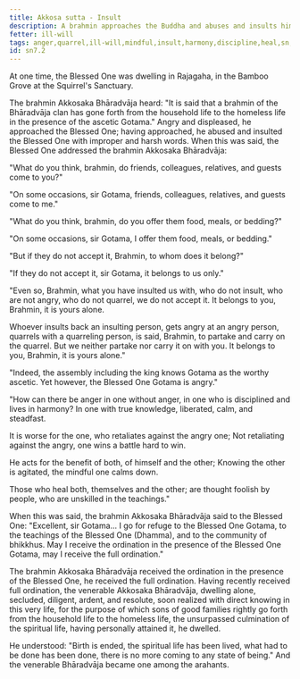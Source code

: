 ```yaml
---
title: Akkosa sutta - Insult
description: A brahmin approaches the Buddha and abuses and insults him. The Buddha doesn't accept it, and explains this to the brahmin through a simile.
fetter: ill-will
tags: anger,quarrel,ill-will,mindful,insult,harmony,discipline,heal,sn,sn1-11,sn7
id: sn7.2
---
```


At one time, the Blessed One was dwelling in Rajagaha, in the Bamboo Grove at the Squirrel's Sanctuary.

The brahmin Akkosaka Bhāradvāja heard: "It is said that a brahmin of the Bhāradvāja clan has gone forth from the household life to the homeless life in the presence of the ascetic Gotama." Angry and displeased, he approached the Blessed One; having approached, he abused and insulted the Blessed One with improper and harsh words. When this was said, the Blessed One addressed the brahmin Akkosaka Bhāradvāja:

"What do you think, brahmin, do friends, colleagues, relatives, and guests come to you?"

"On some occasions, sir Gotama, friends, colleagues, relatives, and guests come to me."

"What do you think, brahmin, do you offer them food, meals, or bedding?"

"On some occasions, sir Gotama, I offer them food, meals, or bedding."

"But if they do not accept it, Brahmin, to whom does it belong?"

"If they do not accept it, sir Gotama, it belongs to us only."

"Even so, Brahmin, what you have insulted us with, who do not insult, who are not angry, who do not quarrel, we do not accept it. It belongs to you, Brahmin, it is yours alone.

Whoever insults back an insulting person, gets angry at an angry person, quarrels with a quarreling person, is said, Brahmin, to partake and carry on the quarrel. But we neither partake nor carry it on with you. It belongs to you, Brahmin, it is yours alone."

"Indeed, the assembly including the king knows Gotama as the worthy ascetic. Yet however, the Blessed One Gotama is angry."

"How can there be anger in one without anger,
in one who is disciplined and lives in harmony?
In one with true knowledge, liberated,
calm, and steadfast.

It is worse for the one,
who retaliates against the angry one;
Not retaliating against the angry,
one wins a battle hard to win.

He acts for the benefit of both,
of himself and the other;
Knowing the other is agitated,
the mindful one calms down.

Those who heal both,
themselves and the other;
are thought foolish by people,
who are unskilled in the teachings."

When this was said, the brahmin Akkosaka Bhāradvāja said to the Blessed One: "Excellent, sir Gotama... I go for refuge to the Blessed One Gotama, to the teachings of the Blessed One (Dhamma), and to the community of bhikkhus. May I receive the ordination in the presence of the Blessed One Gotama, may I receive the full ordination."

The brahmin Akkosaka Bhāradvāja received the ordination in the presence of the Blessed One, he received the full ordination. Having recently received full ordination, the venerable Akkosaka Bhāradvāja, dwelling alone, secluded, diligent, ardent, and resolute, soon realized with direct knowing in this very life, for the purpose of which sons of good families rightly go forth from the household life to the homeless life, the unsurpassed culmination of the spiritual life, having personally attained it, he dwelled.

He understood: "Birth is ended, the spiritual life has been lived, what had to be done has been done, there is no more coming to any state of being." And the venerable Bhāradvāja became one among the arahants.